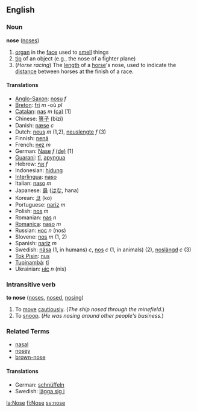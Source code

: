 ==English==

===Noun===
'''nose''' ([[noses]])

# [[organ]] in the [[face]] used to [[smell]] things
# [[tip]] of an object (e.g., the nose of a fighter plane)
# (''Horse racing'') The [[length]] of a [[horse]]'s nose, used to indicate the [[distance]] between horses at the finish of a race.

====Translations====
*[[Anglo-Saxon]]: [[nosu]] ''f''
*[[Breton]]: [[fri]] ''m'' -où ''pl''
*[[Catalan]]: [[nas]] ''m'' [[:ca:nas|(ca)]] [1]
*Chinese: [[箅子]] (bìzi)
*Danish: [[næse]] ''c''
*Dutch: [[neus]] ''m'' (1,2), [[neuslengte]] ''f'' (3)
*Finnish: [[nenä]]
*French: [[nez]] ''m''
*German: [[Nase]] ''f'' [[:de:Nase|(de)]] [1]
*[[Guarani]]: [[tĩ]], [[apyngua]]
*Hebrew: [[אף]] ''f''
*Indonesian: [[hidung]]
*[[Interlingua]]: [[naso]]
*Italian: [[naso]] ''m''
*Japanese: [[鼻]] ([[はな]], hana)
*Korean: [[코]] (ko)
*Portuguese: [[nariz]] ''m''
*Polish: [[nos]] ''m''
*Romanian: [[nas]] ''n''
*[[Romanica]]: [[naso]] ''m''
*Russian: [[нос]] ''n'' (nos)
*Slovene: [[nos]] ''m'' (1, 2)
*Spanish: [[nariz]] ''m''
*Swedish: [[näsa]] (1, in humans) ''c'', [[nos]] ''c'' (1, in animals) (2), [[noslängd]] ''c'' (3)
*[[Tok Pisin]]: [[nus]]
*[[Tupinambá]]: [[tĩ]]
*Ukrainian: [[ніс]] ''n'' (nis)

===Intransitive verb===
'''to nose''' ([[noses]], [[nosed]], [[nosing]])

#To [[move]] [[cautiously]].  (''The ship nosed through the minefield.'')
#To [[snoop]].  (''He was nosing around other people's business.'')

===Related Terms===
*[[nasal]]
*[[nosey]]
*[[brown-nose]]

====Translations====
*German: [[schnüffeln]]
*Swedish: [[lägga sig i]]

[[la:Nose]]
[[fi:Nose]]
[[sv:nose]]